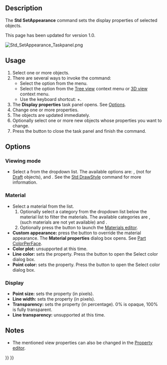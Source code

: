 <languages/>
<translate>

<!--T:18-->
{{Docnav
|[[Std_SetMaterial|SetMaterial]]
|[[Std_RandomColor|RandomColor]]
|[[Std_View_Menu|Std View Menu]]
|IconL=Std_SetMaterial.svg
|IconR=Std_RandomColor.svg
|IconC=Freecad.svg
}}

<!--T:2-->
{{GuiCommand
|Name=Std SetAppearance
|MenuLocation=View → Appearance...
|Workbenches=[[Material_Workbench|Material]], [[Part_Workbench|Part]], [[PartDesign_Workbench|PartDesign]] and more
|Shortcut={{KEY|Ctrl}}+{{KEY|D}}
|SeeAlso=[[Std_SetMaterial|Std SetMaterial]], [[Part_ColorPerFace|Part ColorPerFace]]
}}

==Description== <!--T:3-->

<!--T:5-->
The '''Std SetAppearance''' command sets the display properties of selected objects.

<!--T:25-->
This page has been updated for version 1.0.

</translate>
[[Image:Std_SetAppearance_Taskpanel.png]]
<translate>
<!--T:24-->
{{Caption|The Display properties task panel}}

==Usage== <!--T:6-->

<!--T:7-->
# Select one or more objects.
# There are several ways to invoke the command:
#* Select the {{MenuCommand|View → [[Image:Std_SetAppearance.svg|16px]] Appearance...}} option from the menu.
#* Select the {{MenuCommand|[[Image:Std_SetAppearance.svg|16px]] Appearance...}} option from the [[Tree_view|Tree view]] context menu or [[3D_view|3D view]] context menu.
#* Use the keyboard shortcut: {{KEY|Ctrl}}+{{KEY|D}}.
# The '''Display properties''' task panel opens. See [[#Options|Options]].
# Change one or more properties.
# The objects are updated immediately.
# Optionally select one or more new objects whose properties you want to change.
# Press the {{Button|Close}} button to close the task panel and finish the command.

==Options== <!--T:8-->

===Viewing mode=== <!--T:10-->

<!--T:11-->
* Select a {{PropertyView|Display Mode}} from the dropdown list. The available options are: {{Value|Flat lines}}, {{Value|Shaded}} (not for [[Draft_Workbench|Draft]] objects), {{Value|Wireframe}} and {{Value|Points}}. See the [[Std_DrawStyle|Std DrawStyle]] command for more information.

===Material=== <!--T:13-->

<!--T:14-->
* Select a material from the list.
*# Optionally select a category from the dropdown list below the material list to filter the materials. The available categories are {{Value|Basic Appearance}}, {{Value|Texture Appearance}} (such materials are not yet available) and {{Value|All Materials}}.
*# Optionally press the {{Button|Launch editor}} button to launch the [[Materials_Edit|Materials editor]].
* '''Custom appearance:''' press the {{Button|...}} button to override the material appearance. The '''Material properties''' dialog box opens. See [[Part_ColorPerFace#Usage|Part ColorPerFace]].
* '''Color plot:''' unsupported at this time.
* '''Line color:''' sets the {{PropertyView|Line Color}} property. Press the button to open the Select color dialog box.
* '''Point color:''' sets the {{PropertyView|Point Color}} property. Press the button to open the Select color dialog box.

===Display=== <!--T:15-->

<!--T:16-->
* '''Point size:''' sets the {{PropertyView|Point Size}} property (in pixels).
* '''Line width:''' sets the {{PropertyView|Line Width}} property (in pixels).
* '''Transparency:''' sets the {{PropertyView|Transparency}} property (in percentage). 0% is opaque, 100% is fully transparent.
* '''Line transparency:''' unsupported at this time.

==Notes== <!--T:20-->

<!--T:21-->
* The mentioned view properties can also be changed in the [[Property_editor|Property editor]].


<!--T:22-->
{{Docnav
|[[Std_SetMaterial|SetMaterial]]
|[[Std_RandomColor|RandomColor]]
|[[Std_View_Menu|Std View Menu]]
|IconL=Std_SetMaterial.svg
|IconR=Std_RandomColor.svg
|IconC=Freecad.svg
}}

</translate>
{{Std_Base_navi{{#translation:}}}}
{{Userdocnavi{{#translation:}}}}